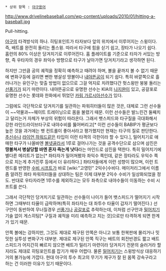  * 상위 항목 : [[야구용어]]

http://www.drivelinebaseball.com/wp-content/uploads/2010/01/hitting-a-baseball.jpg

Pull-hitting.

[[야구]]의 타격방식의 하나. 히팅포인트가 타자보다 앞의 위치에서 이루어지는 스윙이다. 즉, 배트를 완전히 돌리는 풀스윙. 따라서 타구에 힘을 싣기 쉽고, 장타가 나오기 쉽다. 홈런의 80% 이상은 당겨치기로 이루어진다. 홈 플레이트를 기준으로 타자가 서있는 방향, 즉 우타자의 경우 좌익수 방향으로 타구가 날아가면 당겨치기라고 생각하면 된다.

하지만 그만큼 공의 궤적을 정확히 예측하고 때려야 하며, 볼을 끝까지 볼 수 없기 때문에 변화구등에 걸리면 뻔한 병살성 땅볼이나 [[내야뜬공]]이 되기 쉽다. 특히 바깥쪽으로 흘러나가는 유인구는 맞출 방법이 없으므로 그걸 억지로 치려했다간 헛스윙만 붕붕 돌리는 [[선풍기]]가 되기 마련이다. 내야뜬공으로 유명한 선수는 KIA의 [[나지완]]이 있고, 공갈포로 유명한 선수는 롯데와 한화에서 뛰었던 [[카림 가르시아]]선수가 있다.  

그럼에도 극단적으로 당겨치기를 일관하는 파워히터들이 많은 것은, 대체로 그런 선수들이 ~~약물과~~웨이트 트레이닝으로 몸을 불렸기 때문. 이런 선수들은 발느린건 둘째치고 달리는거 자체가 부상의 위험이 따라온다. 그래서 뱃스피드와 타구질을 극대화해서 강한 라인드라이브타구로 내야수비를 뚫어버리고[* 이런 선수들이 BABIP가 평균보다 높은 것을 과거에는 뱃 컨트롤이 좋아서라고 평가했지만 현재는 타구의 질로 판단한다. [[추신수]]나 [[라이언 하워드]]같은 타입이 이런 타격의 극한이라 할 수 있다.], 밀어치기로 애매한 타구가 나올바엔 [[볼넷]]골라서 1루로 걸어나가는 것을 공격수단으로 삼으며 삼진은 '''땅볼쳐서 병살당할 바엔 혼자 죽는게 낫다'''라는 마인드로 삼진을 택한다. 특히 밀어치기에 별다른 메리트가 없는[* 좌타자가 밀어쳐봤자 좌익수 쪽인데, 같은 장타라도 우익수 쪽으로 치는게 추가진루 등에서 더 유리하다.] 좌타자들에게 이런 성향이 많으며, 이런 트렌드를 반영한 [[수비 시프트]]가 바로 [wiki:"고영민" 2익수]수비다. 메이저리그에서 이름좀 알려진 좌타 파워히터들을 상대하는 팀은 이제 대부분 2익수 수비가 일상화되었을 정도. 반대로 우타자라면 1루수를 제외하고는 모두 좌측으로 내야수들이 이동하는 수비 시프트를 쓴다.

그래서 극단적인 당겨치기로 일관하는 선수들이 나이가 들어 뱃스피드가 떨어지기 시작하면 그때부터 타율이 급락하며(특히 좌타자는 대 좌투수 타율이 갑자기 떨어진다.) 선구안이 동반하여 무너질경우 [[선풍기]]나 [[공갈포]]로 추락하는데, 이처럼 선구안과 [[밀어치기]] 기술 없이 게스히팅[* 구질과 궤적을 미리 예측하고 치는 것]으로만 타격하게 되면 한계가 있기 때문. 

안쪽 볼에는 강하지만, 그것도 제대로 제구된 안쪽은 아니고 보통 한복판에 몰리거나 밋밋한 실투성 변화구가 대부분. 제대로 제구된 안쪽 직구는 배트의 회전반경도 짧고 배트스피드가 어지간히 빠르지 않으면 배트가 밀리기 마련이라 당겨치기 전문의 슬러거라 할 지라도 제대로 히팅포인트를 잡기가 매우 어렵다. 물론 [[밀어치기]]는 스윙방식상 대응하기 거의 불가능에 가깝다. 현대 야구의 투수 최고의 무기가 제구가 잘 된 몸쪽 강속구라고 하는 건 이러한 이유가 있기 때문이다.
